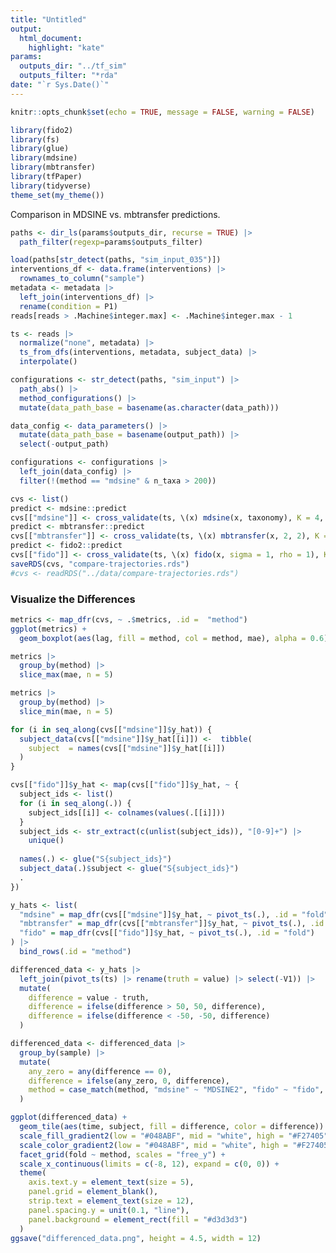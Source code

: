 ```yaml
---
title: "Untitled"
output: 
  html_document:
    highlight: "kate"
params:
  outputs_dir: "../tf_sim"
  outputs_filter: "*rda"
date: "`r Sys.Date()`"
---
```


```r
knitr::opts_chunk$set(echo = TRUE, message = FALSE, warning = FALSE)
```

```r
library(fido2)
library(fs)
library(glue)
library(mdsine)
library(mbtransfer)
library(tfPaper)
library(tidyverse)
theme_set(my_theme())
```

Comparison in MDSINE vs. mbtransfer predictions.

```r
paths <- dir_ls(params$outputs_dir, recurse = TRUE) |>
  path_filter(regexp=params$outputs_filter)

load(paths[str_detect(paths, "sim_input_035")])
interventions_df <- data.frame(interventions) |>
  rownames_to_column("sample")
metadata <- metadata |>
  left_join(interventions_df) |>
  rename(condition = P1)
reads[reads > .Machine$integer.max] <- .Machine$integer.max - 1

ts <- reads |>
  normalize("none", metadata) |>
  ts_from_dfs(interventions, metadata, subject_data) |>
  interpolate()
```

```r
configurations <- str_detect(paths, "sim_input") |>
  path_abs() |>
  method_configurations() |>
  mutate(data_path_base = basename(as.character(data_path)))

data_config <- data_parameters() |>
  mutate(data_path_base = basename(output_path)) |>
  select(-output_path)

configurations <- configurations |>
  left_join(data_config) |>
  filter(!(method == "mdsine" & n_taxa > 200))
```

```r
cvs <- list()
predict <- mdsine::predict
cvs[["mdsine"]] <- cross_validate(ts, \(x) mdsine(x, taxonomy), K = 4, seeds = 1:4)
predict <- mbtransfer::predict
cvs[["mbtransfer"]] <- cross_validate(ts, \(x) mbtransfer(x, 2, 2), K = 4, seeds = 1:4)
predict <- fido2::predict
cvs[["fido"]] <- cross_validate(ts, \(x) fido(x, sigma = 1, rho = 1), K = 4, seeds = 1:4)
saveRDS(cvs, "compare-trajectories.rds")
#cvs <- readRDS("../data/compare-trajectories.rds")
```

### Visualize the Differences

```r
metrics <- map_dfr(cvs, ~ .$metrics, .id =  "method")
ggplot(metrics) +
  geom_boxplot(aes(lag, fill = method, col = method, mae), alpha = 0.6)
```

```r
metrics |>
  group_by(method) |>
  slice_max(mae, n = 5)

metrics |>
  group_by(method) |>
  slice_min(mae, n = 5)
```

```r
for (i in seq_along(cvs[["mdsine"]]$y_hat)) {
  subject_data(cvs[["mdsine"]]$y_hat[[i]]) <-  tibble(
    subject  = names(cvs[["mdsine"]]$y_hat[[i]])
  )
}

cvs[["fido"]]$y_hat <- map(cvs[["fido"]]$y_hat, ~ {
  subject_ids <- list()
  for (i in seq_along(.)) {
    subject_ids[[i]] <- colnames(values(.[[i]]))
  }
  subject_ids <- str_extract(c(unlist(subject_ids)), "[0-9]+") |>
    unique()
  
  names(.) <- glue("S{subject_ids}")
  subject_data(.)$subject <- glue("S{subject_ids}")
  .
})

y_hats <- list(
  "mdsine" = map_dfr(cvs[["mdsine"]]$y_hat, ~ pivot_ts(.), .id = "fold"),
  "mbtransfer" = map_dfr(cvs[["mbtransfer"]]$y_hat, ~ pivot_ts(.), .id = "fold"),
  "fido" = map_dfr(cvs[["fido"]]$y_hat, ~ pivot_ts(.), .id = "fold")
) |>
  bind_rows(.id = "method")
```


```r
differenced_data <- y_hats |>
  left_join(pivot_ts(ts) |> rename(truth = value) |> select(-V1)) |> 
  mutate(
    difference = value - truth,
    difference = ifelse(difference > 50, 50, difference),
    difference = ifelse(difference < -50, -50, difference)
  )

differenced_data <- differenced_data |>
  group_by(sample) |>
  mutate(
    any_zero = any(difference == 0),
    difference = ifelse(any_zero, 0, difference),
    method = case_match(method, "mdsine" ~ "MDSINE2", "fido" ~ "fido", "mbtransfer" ~ "mbtransfer")
  )
```

```r
ggplot(differenced_data) +
  geom_tile(aes(time, subject, fill = difference, color = difference)) +
  scale_fill_gradient2(low = "#048ABF", mid = "white", high = "#F27405")  +
  scale_color_gradient2(low = "#048ABF", mid = "white", high = "#F27405")  +
  facet_grid(fold ~ method, scales = "free_y") +
  scale_x_continuous(limits = c(-8, 12), expand = c(0, 0)) +
  theme(
    axis.text.y = element_text(size = 5),
    panel.grid = element_blank(),
    strip.text = element_text(size = 12),
    panel.spacing.y = unit(0.1, "line"),
    panel.background = element_rect(fill = "#d3d3d3")
  )
ggsave("differenced_data.png", height = 4.5, width = 12)
```